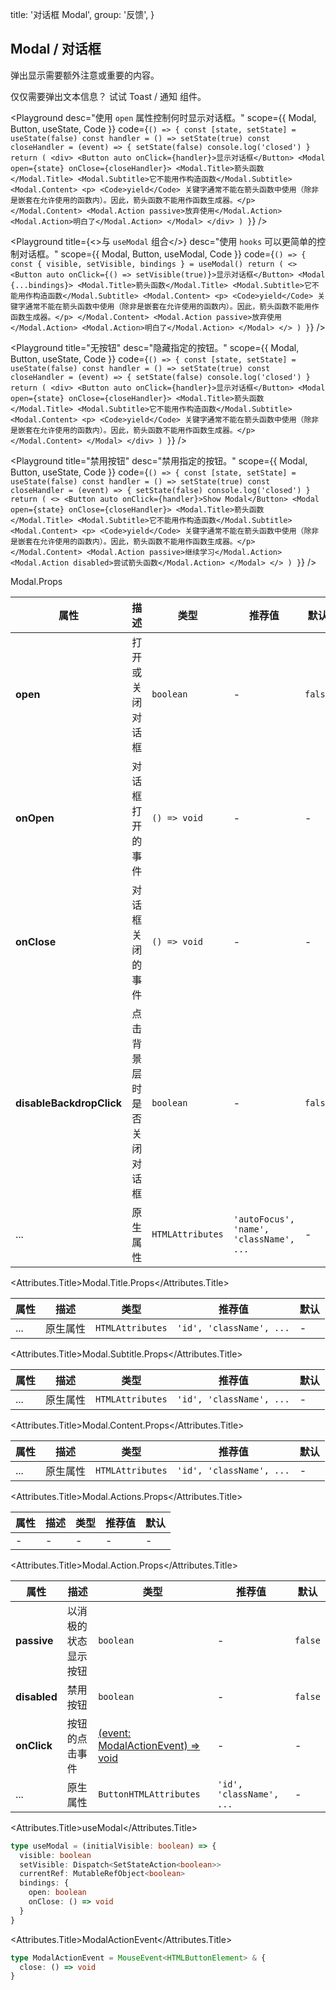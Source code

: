 
  title: '对话框 Modal',
  group: '反馈',
}

## Modal / 对话框

弹出显示需要额外注意或重要的内容。

<Note>
仅仅需要弹出文本信息？
试试 <NextLink href="/zh-cn/components/toast"><Link pure color>Toast / 通知</Link></NextLink> 组件。
</Note>

<Playground
  desc="使用 `open` 属性控制何时显示对话框。"
  scope={{ Modal, Button, useState, Code }}
  code={`
() => {
  const [state, setState] = useState(false)
  const handler = () => setState(true)
  const closeHandler = (event) => {
    setState(false)
    console.log('closed')
  }
  return (
    <div>
      <Button auto onClick={handler}>显示对话框</Button>
      <Modal open={state} onClose={closeHandler}>
        <Modal.Title>箭头函数</Modal.Title>
        <Modal.Subtitle>它不能用作构造函数</Modal.Subtitle>
        <Modal.Content>
          <p> <Code>yield</Code> 关键字通常不能在箭头函数中使用（除非是嵌套在允许使用的函数内）。因此，箭头函数不能用作函数生成器。</p>
        </Modal.Content>
        <Modal.Action passive>放弃使用</Modal.Action>
        <Modal.Action>明白了</Modal.Action>
      </Modal>
    </div>
  )
}
`} />


<Playground
  title={<>与&nbsp;<Code>useModal</Code>&nbsp;组合</>}
  desc="使用 `hooks` 可以更简单的控制对话框。"
  scope={{ Modal, Button, useModal, Code }}
  code={`
() => {
  const { visible, setVisible, bindings } = useModal()
  return (
    <>
      <Button auto onClick={() => setVisible(true)}>显示对话框</Button>
      <Modal {...bindings}>
        <Modal.Title>箭头函数</Modal.Title>
        <Modal.Subtitle>它不能用作构造函数</Modal.Subtitle>
        <Modal.Content>
          <p> <Code>yield</Code> 关键字通常不能在箭头函数中使用（除非是嵌套在允许使用的函数内）。因此，箭头函数不能用作函数生成器。</p>
        </Modal.Content>
        <Modal.Action passive>放弃使用</Modal.Action>
        <Modal.Action>明白了</Modal.Action>
      </Modal>
    </>
  )
}
`} />

<Playground
  title="无按钮"
  desc="隐藏指定的按钮。"
  scope={{ Modal, Button, useState, Code }}
  code={`
() => {
  const [state, setState] = useState(false)
  const handler = () => setState(true)
  const closeHandler = (event) => {
    setState(false)
    console.log('closed')
  }
  return (
    <div>
      <Button auto onClick={handler}>显示对话框</Button>
      <Modal open={state} onClose={closeHandler}>
        <Modal.Title>箭头函数</Modal.Title>
        <Modal.Subtitle>它不能用作构造函数</Modal.Subtitle>
        <Modal.Content>
          <p> <Code>yield</Code> 关键字通常不能在箭头函数中使用（除非是嵌套在允许使用的函数内）。因此，箭头函数不能用作函数生成器。</p>
        </Modal.Content>
      </Modal>
    </div>
  )
}
`} />

<Playground
  title="禁用按钮"
  desc="禁用指定的按钮。"
  scope={{ Modal, Button, useState, Code }}
  code={`
() => {
  const [state, setState] = useState(false)
  const handler = () => setState(true)
  const closeHandler = (event) => {
    setState(false)
    console.log('closed')
  }
  return (
    <>
      <Button auto onClick={handler}>Show Modal</Button>
      <Modal open={state} onClose={closeHandler}>
        <Modal.Title>箭头函数</Modal.Title>
        <Modal.Subtitle>它不能用作构造函数</Modal.Subtitle>
        <Modal.Content>
          <p> <Code>yield</Code> 关键字通常不能在箭头函数中使用（除非是嵌套在允许使用的函数内）。因此，箭头函数不能用作函数生成器。</p>
        </Modal.Content>
        <Modal.Action passive>继续学习</Modal.Action>
        <Modal.Action disabled>尝试箭头函数</Modal.Action>
      </Modal>
    </>
  )
}
`} />

<Attributes edit="/pages/docs/components/modal.mdx">
<Attributes.Title>Modal.Props</Attributes.Title>

| 属性 | 描述 | 类型 | 推荐值 | 默认
| ---------- | ---------- | ---- |  -------------- | ------ |
| **open** | 打开或关闭对话框 | `boolean` | - | `false` |
| **onOpen** | 对话框打开的事件 | `() => void` | - | - |
| **onClose** | 对话框关闭的事件 | `() => void` | - | - |
| **disableBackdropClick** | 点击背景层时是否关闭对话框  | `boolean` | - | `false` |
| ... | 原生属性 | `HTMLAttributes` | `'autoFocus', 'name', 'className', ...` | - |

<Attributes.Title>Modal.Title.Props</Attributes.Title>

| 属性 | 描述 | 类型 | 推荐值 | 默认
| ---------- | ---------- | ---- |  -------------- | ------ |
| ... | 原生属性 | `HTMLAttributes` | `'id', 'className', ...` | - |

<Attributes.Title>Modal.Subtitle.Props</Attributes.Title>

| 属性 | 描述 | 类型 | 推荐值 | 默认
| ---------- | ---------- | ---- |  -------------- | ------ |
| ... | 原生属性 | `HTMLAttributes` | `'id', 'className', ...` | - |

<Attributes.Title>Modal.Content.Props</Attributes.Title>

| 属性 | 描述 | 类型 | 推荐值 | 默认
| ---------- | ---------- | ---- |  -------------- | ------ |
| ... | 原生属性 | `HTMLAttributes` | `'id', 'className', ...` | - |

<Attributes.Title>Modal.Actions.Props</Attributes.Title>

| 属性 | 描述 | 类型 | 推荐值 | 默认
| ---------- | ---------- | ---- |  -------------- | ------ |
| - | - | - | - | - |

<Attributes.Title>Modal.Action.Props</Attributes.Title>

| 属性 | 描述 | 类型 | 推荐值 | 默认
| ---------- | ---------- | ---- |  -------------- | ------ |
| **passive** | 以消极的状态显示按钮 | `boolean` | - | `false` |
| **disabled** | 禁用按钮 | `boolean` | - | `false` |
| **onClick** | 按钮的点击事件 | [(event: ModalActionEvent) => void](#modalactionevent) | - | - |
| ... | 原生属性 | `ButtonHTMLAttributes` | `'id', 'className', ...` | - |

<Attributes.Title>useModal</Attributes.Title>

```ts
type useModal = (initialVisible: boolean) => {
  visible: boolean
  setVisible: Dispatch<SetStateAction<boolean>>
  currentRef: MutableRefObject<boolean>
  bindings: {
    open: boolean
    onClose: () => void
  }
}
```

<Attributes.Title>ModalActionEvent</Attributes.Title>

```ts
type ModalActionEvent = MouseEvent<HTMLButtonElement> & {
  close: () => void
}
```

</Attributes>

